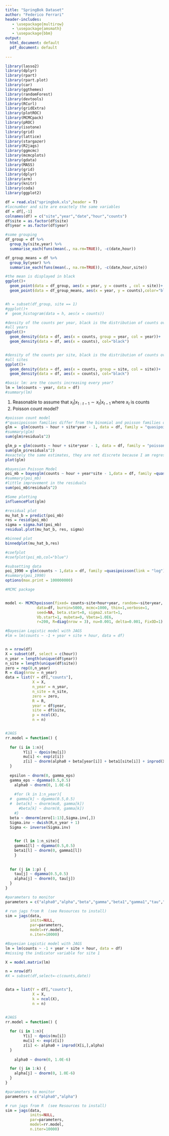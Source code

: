 ```yaml
---
title: "SpringBok Dataset"
author: "Federico Ferrari"
header-includes:
   - \usepackage{multirow}
   - \usepackage{amsmath}
   - \usepackage{bbm}
output: 
  html_document: default
  pdf_document: default
  
---
```


```r
library(lasso2)
library(dplyr)
library(rpart)
library(rpart.plot)
library(car)
library(ggthemes)
library(randomForest)
library(devtools)
library(RCurl)
library(gridExtra)
library(plotROC)
library(MCMCpack)
library(pROC)
library(isotone)
library(grid)
library(lattice)
library(stargazer)
library(R2jags)
library(ggmcmc)
library(mcmcplots)
library(gdata)
library(MASS)
library(grid)
library(dplyr)
library(arm)
library(knitr)
library(coda)
library(ggplot2)
```

```r
df = read.xls("springbok.xls",header = T)
#locnumber and site are exactely the same variables
df = df[,-1]
colnames(df) = c("site","year","date","hour","counts")
df$site = as.factor(df$site)
df$year = as.factor(df$year)

#some grouping 
df_group = df %>%
  group_by(site,year) %>%
  summarise_each(funs(mean(., na.rm=TRUE)), -c(date,hour))

df_group_means = df %>%
  group_by(year) %>%
  summarise_each(funs(mean(., na.rm=TRUE)), -c(date,hour,site))
```

```r
#the mean is displayed in black
ggplot()+
  geom_point(data = df_group, aes(x = year, y = counts , col = site))+
  geom_point(data = df_group_means, aes(x = year, y = counts),color="black")


#h = subset(df_group, site == 1)
#ggplot()+
#  geom_histogram(data = h, aes(x = counts))

#density of the counts per year, black is the distribution of counts over
#all years
ggplot()+
  geom_density(data = df, aes(x = counts, group = year, col = year))+
  geom_density(data = df, aes(x = counts), col="black")


#density of the counts per site, black is the distribution of counts over
#all sites
ggplot()+
  geom_density(data = df, aes(x = counts, group = site, col = site))+
  geom_density(data = df, aes(x = counts), col="black")
```


```r
#basic lm: are the counts increasing every year?
lm = lm(counts ~ year, data = df)
#summary(lm)
```

1) Reasonable to assume that $x_t | x_{1:t-1} \sim x_t | x_{t-1}$ where $x_t$ is counts
2) Poisson count model? 


```r
#poisson count model
#"quasipoisson families differ from the binomial and poisson families only in that the dispersion parameter is not fixed at one"
glm =  glm(counts ~ hour + site*year - 1, data = df, family = "quasipoisson")
#summary(glm)
sum(glm$residuals^2)

glm_p = glm(counts ~ hour + site*year - 1, data = df, family = "poisson")
sum(glm_p$residuals^2)
#exactely the same estimates, they are not discrete because I am regressing the mean of the distribution
plot(glm)
```

```r
#bayesian Poisson Model 
poi_mb = bayesglm(counts ~ hour + year*site - 1,data = df, family =quasipoisson(link = "log"))
#summary(poi_mb)
#little improvement in the residuals
sum(poi_mb$residuals^2)
```


```r
#Some plotting
influencePlot(glm)

#residual plot
mu_hat_b = predict(poi_mb)
res = resid(poi_mb)
sigma = sigma.hat(poi_mb)
residual.plot(mu_hat_b, res, sigma)

#binned plot
binnedplot(mu_hat_b,res)

#coefplot
#coefplot(poi_mb,col="blue")
```


```r
#subsetting data
poi_1990 = glm(counts ~ 1,data = df, family =quasipoisson(link = "log"),subset=(year == 1990))
#summary(poi_1990)
options(max.print = 100000000)
```

```r
#MCMC package


model <- MCMChpoisson(fixed= counts~site+hour+year, random=~site+year, group="year",
              data=df, burnin=5000, mcmc=1000, thin=1,verbose=1,
              seed=NA, beta.start=0, sigma2.start=1,
              Vb.start=1, mubeta=0, Vbeta=1.0E6,
              r=200, R=diag(nrow = 3), nu=0.001, delta=0.001, FixOD=1)
```



```r
#Bayesian Logistic model with JAGS
#lm = lm(counts ~ -1 + year + site + hour, data = df)


n = nrow(df)
X = subset(df, select = c(hour))
n_year = length(unique(df$year))
n_site = length(unique(df$site))
zero = rep(0,n_year)
R = diag(nrow = n_year)
data = list(Y = df[,"counts"], 
            X = X,
            n_year = n_year,
            n_site = n_site,
            zero = zero,
            R = R,
            year = df$year,
            site = df$site,
            p = ncol(X),
            n = n)


#JAGS
rr.model = function() {
  
  for (i in 1:n){
		Y[i] ~ dpois(mu[i])
		mu[i] <- exp(z[i])
		z[i] ~ dnorm(alpha0 + beta[year[i]] + beta1[site[i]] + inprod(X[i,],alpha),0.00001)
  }
  
  epsilon ~ dnorm(0, gamma_eps)
  gamma_eps ~ dgamma(0.5,0.5)
	alpha0 ~ dnorm(0, 1.0E-6)
	
	#for (k in 1:n_year){
  #  gamma[k] ~ dgamma(0.5,0.5)
  #  beta[k] ~ dnorm(mu0, gamma[k])
	  #beta[k] ~ dnorm(0, gamma[k])
	#}
  beta ~ dmnorm(zero[1:13],Sigma.inv[,])
  Sigma.inv ~ dwish(R,n_year + 1)
  Sigma <- inverse(Sigma.inv)

	
	for (l in 1:n_site){
    gamma1[l] ~ dgamma(0.5,0.5)
    beta1[l] ~ dnorm(0, gamma1[l])
	}
	
  
  for (j in 1:p) {
    tau[j] ~ dgamma(0.5,0.5)
    alpha[j] ~ dnorm(0, tau[j])
  }
}

#parameters to monitor
parameters = c("alpha0","alpha","beta","gamma","beta1","gamma1","tau","Sigma")

# run jags from R  (see Resources to install)
sim = jags(data, 
           inits=NULL, 
           par=parameters,
           model=rr.model,
           n.iter=10000)
```


```r
#Bayesian Logistic model with JAGS
lm = lm(counts ~ -1 + year + site + hour, data = df)
#missing the indicator variable for site 1

X = model.matrix(lm)

n = nrow(df)
#X = subset(df,select=-c(counts,date))


data = list(Y = df[,"counts"], 
            X = X,
            k = ncol(X),
            n = n)


#JAGS
rr.model = function() {
  
  for (i in 1:n){
		Y[i] ~ dpois(mu[i])
		mu[i] <- exp(z[i])
		z[i] <- alpha0 + inprod(X[i,],alpha)
  }
  
	alpha0 ~ dnorm(0, 1.0E-6)

  for (j in 1:k) {
    alpha[j] ~ dnorm(0, 1.0E-6)
  }
}

#parameters to monitor
parameters = c("alpha0","alpha")

# run jags from R  (see Resources to install)
sim = jags(data, 
           inits=NULL, 
           par=parameters,
           model=rr.model,
           n.iter=10000)
```


